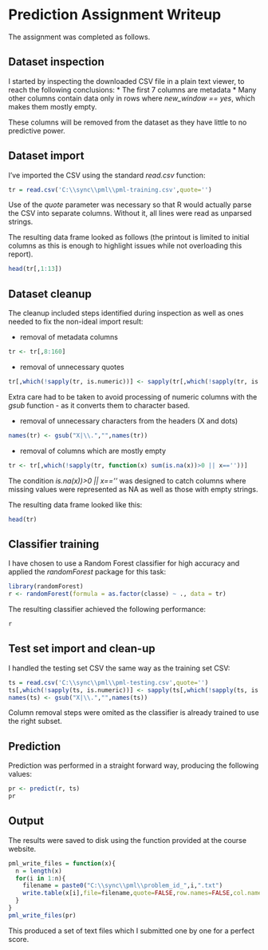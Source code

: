 # Prediction Assignment Writeup

The assignment was completed as follows.

## Dataset inspection

I started by inspecting the downloaded CSV file in a plain text viewer, to reach the following conclusions:
* The first 7 columns are metadata
* Many other columns contain data only in rows where *new_window == yes*, which makes them mostly empty.
 
These columns will be removed from the dataset as they have little to no predictive power. 

## Dataset import

I've imported the CSV using the standard *read.csv* function:

```r
tr = read.csv('C:\\sync\\pml\\pml-training.csv',quote='')
```

Use of the *quote* parameter was necessary so that R would actually parse the CSV into separate columns.
Without it, all lines were read as unparsed strings.

The resulting data frame looked as follows (the printout is limited to initial columns as this is enough to highlight issues
while not overloading this report).
```r
head(tr[,1:13])
```

## Dataset cleanup

The cleanup included steps identified during inspection as well as ones needed to fix the non-ideal import result:

* removal of metadata columns
```r
tr <- tr[,8:160]
```

* removal of unnecessary quotes
```r
tr[,which(!sapply(tr, is.numeric))] <- sapply(tr[,which(!sapply(tr, is.numeric))], function(x) gsub("\"", "", x))
```
Extra care had to be taken to avoid processing of numeric columns with the *gsub* function - as it converts them to character based.

* removal of unnecessary characters from the headers (X and dots)
```r
names(tr) <- gsub("X|\\.","",names(tr))
```

* removal of columns which are mostly empty
```r
tr <- tr[,which(!sapply(tr, function(x) sum(is.na(x))>0 || x==''))]
```
The condition *is.na(x))>0 || x==''* was designed to catch columns where missing values were represented as NA as well as those with empty strings.


The resulting data frame looked like this:
```r
head(tr)
```

## Classifier training

I have chosen to use a Random Forest classifier for high accuracy and applied the *randomForest* package for this task:

```r
library(randomForest)
r <- randomForest(formula = as.factor(classe) ~ ., data = tr)
```

The resulting classifier achieved the following performance:
```r
r
```

## Test set import and clean-up

I handled the testing set CSV the same way as the training set CSV:

```r
ts = read.csv('C:\\sync\\pml\\pml-testing.csv',quote='')
ts[,which(!sapply(ts, is.numeric))] <- sapply(ts[,which(!sapply(ts, is.numeric))], function(x) gsub("\"", "", x))
names(ts) <- gsub("X|\\.","",names(ts))
```

Column removal steps were omited as the classifier is already trained to use the right subset.

## Prediction

Prediction was performed in a straight forward way, producing the following values:

```r
pr <- predict(r, ts)
pr
```

## Output

The results were saved to disk using the function provided at the course website.

```r
pml_write_files = function(x){
  n = length(x)
  for(i in 1:n){
    filename = paste0("C:\\sync\\pml\\problem_id_",i,".txt")
    write.table(x[i],file=filename,quote=FALSE,row.names=FALSE,col.names=FALSE)
  }
}
pml_write_files(pr)
```

This produced a set of text files which I submitted one by one for a perfect score.

